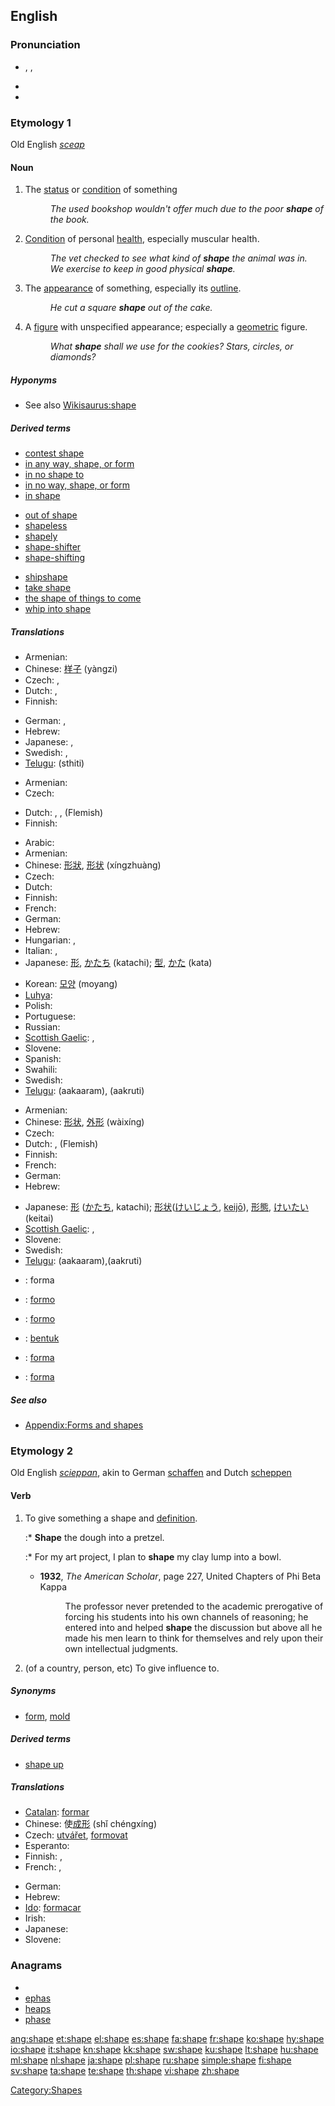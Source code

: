 {{also|in shape}}
==English==

===Pronunciation===
* {{enPR|shāp}}, {{IPA|/ʃeɪp/}}, {{SAMPA|/SeIp/}}
* {{audio|en-us-shape.ogg|Audio (US)}}
* {{rhymes|eɪp}}

===Etymology 1===
Old English ''[[sceap]]''

====Noun====
{{en-noun}}

# The [[status]] or [[condition]] of something
#: ''The used bookshop wouldn't offer much due to the poor '''shape''' of the book.''
# [[condition|Condition]] of personal [[health]], especially muscular health.
#: ''The vet checked to see what kind of '''shape''' the animal was in.''
#: ''We exercise to keep in good physical '''shape'''.''
# The [[appearance]] of something, especially its [[outline]].
#: ''He cut a square '''shape''' out of the cake.''
# A [[figure]] with unspecified appearance; especially a [[geometric]] figure.
#: ''What '''shape''' shall we use for the cookies?  Stars, circles, or diamonds?''

=====Hyponyms=====
* See also [[Wikisaurus:shape]]

=====Derived terms=====
{{top3}}
* [[contest shape]]
* [[in any way, shape, or form]]
* [[in no shape to]]
* [[in no way, shape, or form]]
* [[in shape]]
{{mid3}}
* [[out of shape]]
* [[shapeless]]
* [[shapely]]
* [[shape-shifter]]
* [[shape-shifting]]
{{mid3}}
* [[shipshape]]
* [[take shape]]
* [[the shape of things to come]]
* [[whip into shape]]
{{bottom}}

=====Translations=====
{{trans-top|status or condition}}
* Armenian: {{t|hy|վիճակ|tr=vič̣ak}}
* Chinese: [[样子]] (yàngzi)
* Czech: {{t+|cs|stav|m}}, {{t-|cs|forma|f}}
* Dutch: {{t+|nl|staat}}, {{t+|nl|status}}
* Finnish: {{t+|fi|kunto}}
{{trans-mid}}
* German: {{t+|de|Zustand|m}}, {{t+|de|Form|f}}
* Hebrew: {{t+|he|מצב|m|tr=matsáv}}
* Japanese: {{t+|ja|様子}}, {{t-|ja|ようす|tr=yōsu}}
* Swedish: {{t+|sv|form|c}}, {{t+|sv|tillstånd|n}}
* [[Telugu]]: {{t|te|స్థితి}}(sthiti)
{{trans-bottom}}

{{trans-top|condition of personal health, especially muscular health}}
* Armenian: {{t|hy|վիճակ|tr=vič̣ak}}
* Czech: {{t-|cs|forma|f}}
{{trans-mid}}
* Dutch: {{t+|nl|vorm}}, {{t+|nl|conditie}}, {{t+|nl|fysiek}} (Flemish)
* Finnish: {{t+|fi|kunto}}
{{trans-bottom}}

{{trans-top|appearance or outline}}
* Arabic: {{Arab|[[شكل]]}} {{IPAchar|(šakl)}}
* Armenian: {{t-|hy|ձև|tr=jev}}
* Chinese: [[形狀]], [[形状]] (xíngzhuàng)
* Czech: {{t+|cs|tvar|m}}
* Dutch: {{t+|nl|vorm}}
* Finnish: {{t+|fi|muoto}}
* French: {{t+|fr|forme|f}}
* German: {{t+|de|Form|f}}
* Hebrew: {{t-|he|צורה|f|tr=tsurá}}
* Hungarian: {{t+|hu|alak}}, {{t+|hu|forma}}
* Italian: {{t+|it|forma|f}}, {{t+|it|sagoma}}
* Japanese: [[形]], [[かたち]] (katachi); [[型]], [[かた]] (kata)
{{trans-mid}}
* Korean: [[모양]] (moyang)
* [[Luhya]]: {{tø|luy|liumbo}}
* Polish: {{t+|pl|kształt|m}}
* Portuguese: {{t+|pt|forma|f}}
* Russian: {{t+|ru|форма|f|tr=fórma}}
* [[Scottish Gaelic]]: {{t-|gd|cumadh|m|xs=Scottish Gaelic}}, {{t|gd|cruth|m}}
* Slovene: {{t+|sl|oblika|f}}
* Spanish: {{t+|es|forma|f}}
* Swahili: {{t+|sw|umbo|xs=Swahili}}
* Swedish: {{t+|sv|form|c}}
* [[Telugu]]: {{t|te|ఆకారం}}(aakaaram),{{t|te|ఆకృతి}} (aakruti)
{{trans-bottom}}

{{trans-top|figure}}
* Armenian: {{t-|hy|ձև|tr=jev}}
* Chinese: [[形状]], [[外形]] (wàixíng)
* Czech: {{t+|cs|tvar|m}}
* Dutch: {{t+|nl|vorm}},  {{t+|nl|fysiek}} (Flemish)
* Finnish: {{t+|fi|muoto}}
* French: {{t+|fr|forme|f}}
* German: {{t+|de|Form|f}}
* Hebrew: {{t-|he|צורה|f|tr=tsurá}}
{{trans-mid}}
* Japanese: [[形]] ([[かたち]], katachi); [[形状]]([[けいじょう]], [[keijō]]), [[形態]], [[けいたい]] (keitai)
* [[Scottish Gaelic]]: {{t-|gd|cumadh|m|xs=Scottish Gaelic}}, {{t|gd|cruth|m}}
* Slovene: {{t+|sl|oblika|f}}
* Swedish: {{t+|sv|form|c}}
* [[Telugu]]: {{t|te|ఆకారం}}(aakaaram),{{t|te|ఆకృతి}}(aakruti)
{{trans-bottom}}

{{checktrans-top}}
* {{ttbc|Catalan}}: forma
* {{ttbc|Esperanto}}: [[formo]]
* {{ttbc|Ido}}: [[formo]]
* {{ttbc|Indonesian}}: [[bentuk]]
* {{ttbc|Italian}}: [[forma]]
* {{ttbc|Spanish}}: [[forma]] {{f}}
{{trans-bottom}}

=====See also=====
* [[Appendix:Forms and shapes]]

===Etymology 2===
Old English ''[[scieppan]]'', akin to German [[schaffen]] and Dutch [[scheppen]]

====Verb====
{{en-verb|shapes|shaping|'''[[shaped]]''' or (''archaic'') '''[[shope]]'''|'''[[shaped]]''' or '''[[shapen]]'''}}

# {{transitive}} To give something a shape and [[definition]].
#:* '''Shape''' the dough into a pretzel.
#:* For my art project, I plan to '''shape''' my clay lump into a bowl.
#* '''1932''', ''The American Scholar'', page 227, United Chapters of Phi Beta Kappa
#*: The professor never pretended to the academic prerogative of forcing his students into his own channels of reasoning; he entered into and helped '''shape''' the discussion but above all he made his men learn to think for themselves and rely upon their own intellectual judgments.
# (of a country, person, etc) To give influence to.

=====Synonyms=====
* {{italbrac-colon|give shape}} [[form]], [[mold]]

=====Derived terms=====
* [[shape up]]
<!--derived from "shape up": * [[shape up or ship out]]-->

=====Translations=====
{{trans-top|to give something a [[shape]]}}
* [[Catalan]]: [[formar]]
* Chinese: 使[[成形]] (shǐ chéngxíng)
* Czech: [[utvářet]], [[formovat]]
* Esperanto: {{t-|eo|formi|xs=Esperanto}}
* Finnish: {{t+|fi|muotoilla}}, {{t-|fi|muovata}}
* French: {{t|fr|donner une forme}},  {{t+|fr|former}}
{{trans-mid}}
* German: {{t+|de|formen}}
* Hebrew: {{t-|he|עיצב|tr=itsév}}
* [[Ido]]: [[formacar]]
* Irish: {{t-|ga|cum|xs=Irish}}
* Japanese: {{t-|ja|形作る|tr=katachizukeru}}
* Slovene: {{t-|sl|oblikovati}}
{{trans-bottom}}

===Anagrams===
* {{alphagram|aehps}}
* [[ephas#English|ephas]]
* [[heaps#English|heaps]]
* [[phase#English|phase]]

[[Category:Shapes]]

[[ang:shape]]
[[et:shape]]
[[el:shape]]
[[es:shape]]
[[fa:shape]]
[[fr:shape]]
[[ko:shape]]
[[hy:shape]]
[[io:shape]]
[[it:shape]]
[[kn:shape]]
[[kk:shape]]
[[sw:shape]]
[[ku:shape]]
[[lt:shape]]
[[hu:shape]]
[[ml:shape]]
[[nl:shape]]
[[ja:shape]]
[[pl:shape]]
[[ru:shape]]
[[simple:shape]]
[[fi:shape]]
[[sv:shape]]
[[ta:shape]]
[[te:shape]]
[[th:shape]]
[[vi:shape]]
[[zh:shape]]